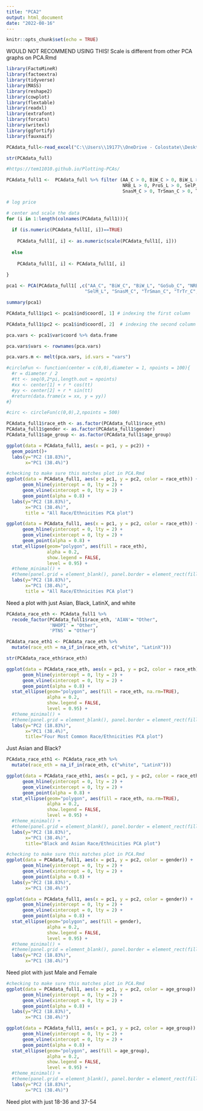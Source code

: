 ```yaml
---
title: "PCA2"
output: html_document
date: "2022-08-16"
---
```


```r
knitr::opts_chunk$set(echo = TRUE)
```

WOULD NOT RECOMMEND USING THIS! Scale is different from other PCA graphs on PCA.Rmd

```r
library(FactoMineR)
library(factoextra)
library(tidyverse)
library(MASS)
library(reshape2)
library(cowplot)
library(flextable)
library(readxl)
library(extrafont)
library(forcats)
library(writexl)
library(ggfortify)
library(fauxnaif)
```


```r
PCAdata_full<-read_excel("C:\\Users\\19177\\OneDrive - Colostate\\Desktop\\Dissertation\\headscan_dissertation\\PCAdata_full.xlsx")

str(PCAdata_full)
```


```r
#https://tem11010.github.io/Plotting-PCAs/

PCAdata_full1 <-  PCAdata_full %>% filter (AA_C > 0, BiW_C > 0, BiW_L > 0, GoSub_C > 0, 
                                           NRB_L > 0, ProS_L > 0, SelP_L > 0, SelM_L > 0, 
                                           SnasM_C > 0, TrSman_C > 0, TrTr_C > 0, TrTr_L > 0)

# log price

# center and scale the data
for (i in 1:length(colnames(PCAdata_full1))){
  
  if (is.numeric(PCAdata_full1[, i])==TRUE)
    
    PCAdata_full1[, i] <- as.numeric(scale(PCAdata_full1[, i]))
  
  else
    
    PCAdata_full1[, i] <- PCAdata_full1[, i]
  
}
```


```r
pca1 <- PCA(PCAdata_full1[ ,c("AA_C", "BiW_C", "BiW_L", "GoSub_C", "NRB_L", "ProS_L", "SelP_L", 
                             "SelM_L", "SnasM_C", "TrSman_C", "TrTr_C", "TrTr_L")])

summary(pca1)
```

```r
PCAdata_full1$pc1 <- pca1$ind$coord[, 1] # indexing the first column

PCAdata_full1$pc2 <- pca1$ind$coord[, 2]  # indexing the second column


```

```r
pca.vars <- pca1$var$coord %>% data.frame

pca.vars$vars <- rownames(pca.vars)

pca.vars.m <- melt(pca.vars, id.vars = "vars")
```

```r
#circleFun <- function(center = c(0,0),diameter = 1, npoints = 100){
  #r = diameter / 2
  #tt <- seq(0,2*pi,length.out = npoints)
  #xx <- center[1] + r * cos(tt)
  #yy <- center[2] + r * sin(tt)
  #return(data.frame(x = xx, y = yy))
#}

#circ <- circleFun(c(0,0),2,npoints = 500)
```


```r
PCAdata_full1$race_eth <- as.factor(PCAdata_full1$race_eth)
PCAdata_full1$gender <- as.factor(PCAdata_full1$gender)
PCAdata_full1$age_group <- as.factor(PCAdata_full1$age_group)
```


```r
ggplot(data = PCAdata_full1, aes(x = pc1, y = pc2)) +
  geom_point()+
  labs(y="PC2 (18.83%)",
       x="PC1 (38.4%)")
```

```r
#checking to make sure this matches plot in PCA.Rmd
ggplot(data = PCAdata_full1, aes(x = pc1, y = pc2, color = race_eth)) +
      geom_hline(yintercept = 0, lty = 2) +
      geom_vline(xintercept = 0, lty = 2) +
      geom_point(alpha = 0.8) +
  labs(y="PC2 (18.83%)",
       x="PC1 (38.4%)",
       title = "All Race/Ethnicities PCA plot")
```

```r
ggplot(data = PCAdata_full1, aes(x = pc1, y = pc2, color = race_eth)) +
      geom_hline(yintercept = 0, lty = 2) +
      geom_vline(xintercept = 0, lty = 2) +
      geom_point(alpha = 0.8) + 
  stat_ellipse(geom="polygon", aes(fill = race_eth), 
               alpha = 0.2, 
               show.legend = FALSE,
               level = 0.95) +
  #theme_minimal() +
  #theme(panel.grid = element_blank(), panel.border = element_rect(fill= "transparent"))+
  labs(y="PC2 (18.83%)",
       x="PC1 (38.4%)",
       title = "All Race/Ethnicities PCA plot")
```
Need a plot with just Asian, Black, LatinX, and white

```r
PCAdata_race_eth <- PCAdata_full1 %>% 
  recode_factor(PCAdata_full1$race_eth, 'AIAN'= "Other",
                'NHOPI' = "Other",
                'PTNS' = "Other")

PCAdata_race_eth1 <- PCAdata_race_eth %>% 
  mutate(race_eth = na_if_in(race_eth, c("white", "LatinX")))

str(PCAdata_race_eth$race_eth)
```
```r
ggplot(data = PCAdata_race_eth, aes(x = pc1, y = pc2, color = race_eth)) +
      geom_hline(yintercept = 0, lty = 2) +
      geom_vline(xintercept = 0, lty = 2) +
      geom_point(alpha = 0.8) + 
  stat_ellipse(geom="polygon", aes(fill = race_eth, na.rm=TRUE), 
               alpha = 0.2, 
               show.legend = FALSE,
               level = 0.95) +
  #theme_minimal() +
  #theme(panel.grid = element_blank(), panel.border = element_rect(fill= "transparent"))+
  labs(y="PC2 (18.83%)",
       x="PC1 (38.4%)",
       title="Four Most Common Race/Ethnicities PCA plot")
```
Just Asian and Black?

```r
PCAdata_race_eth1 <- PCAdata_race_eth %>% 
  mutate(race_eth = na_if_in(race_eth, c("white", "LatinX")))
```
```r
ggplot(data = PCAdata_race_eth1, aes(x = pc1, y = pc2, color = race_eth)) +
      geom_hline(yintercept = 0, lty = 2) +
      geom_vline(xintercept = 0, lty = 2) +
      geom_point(alpha = 0.8) + 
  stat_ellipse(geom="polygon", aes(fill = race_eth, na.rm=TRUE), 
               alpha = 0.2, 
               show.legend = FALSE,
               level = 0.95) +
  #theme_minimal() +
  #theme(panel.grid = element_blank(), panel.border = element_rect(fill= "transparent"))+
  labs(y="PC2 (18.83%)",
       x="PC1 (38.4%)",
       title="Black and Asian Race/Ethnicities PCA plot")
```


```r
#checking to make sure this matches plot in PCA.Rmd
ggplot(data = PCAdata_full1, aes(x = pc1, y = pc2, color = gender)) +
      geom_hline(yintercept = 0, lty = 2) +
      geom_vline(xintercept = 0, lty = 2) +
      geom_point(alpha = 0.8) +
  labs(y="PC2 (18.83%)",
       x="PC1 (38.4%)")
```


```r
ggplot(data = PCAdata_full1, aes(x = pc1, y = pc2, color = gender)) +
      geom_hline(yintercept = 0, lty = 2) +
      geom_vline(xintercept = 0, lty = 2) +
      geom_point(alpha = 0.8) + 
  stat_ellipse(geom="polygon", aes(fill = gender), 
               alpha = 0.2, 
               show.legend = FALSE,
               level = 0.95) +
  #theme_minimal() +
  #theme(panel.grid = element_blank(), panel.border = element_rect(fill= "transparent"))+
  labs(y="PC2 (18.83%)",
       x="PC1 (38.4%)")
```
Need plot with just Male and Female 




```r
#checking to make sure this matches plot in PCA.Rmd
ggplot(data = PCAdata_full1, aes(x = pc1, y = pc2, color = age_group)) +
      geom_hline(yintercept = 0, lty = 2) +
      geom_vline(xintercept = 0, lty = 2) +
      geom_point(alpha = 0.8) +
  labs(y="PC2 (18.83%)",
       x="PC1 (38.4%)")
```


```r
ggplot(data = PCAdata_full1, aes(x = pc1, y = pc2, color = age_group)) +
      geom_hline(yintercept = 0, lty = 2) +
      geom_vline(xintercept = 0, lty = 2) +
      geom_point(alpha = 0.8) + 
  stat_ellipse(geom="polygon", aes(fill = age_group), 
               alpha = 0.2, 
               show.legend = FALSE,
               level = 0.95) +
  #theme_minimal() +
  #theme(panel.grid = element_blank(), panel.border = element_rect(fill= "transparent"))+
  labs(y="PC2 (18.83%)",
       x="PC1 (38.4%)")
```
Need plot with just 18-36 and 37-54